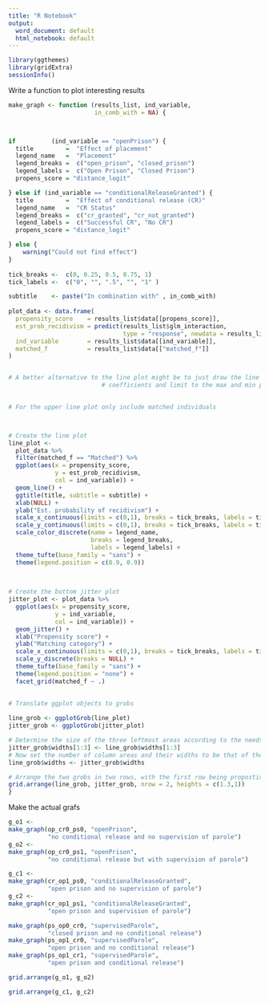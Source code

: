 ```yaml
---
title: "R Notebook"
output:
  word_document: default
  html_notebook: default
---
```



```r
library(ggthemes)
library(gridExtra)
sessionInfo()
```


Write a function to plot interesting results

```r
make_graph <- function (results_list, ind_variable, 
                        in_comb_with = NA) {



if          (ind_variable == "openPrison") {
  title         =  "Effect of placement"
  legend_name   =  "Placement"
  legend_breaks =  c("open_prison", "closed_prison")
  legend_labels =  c("Open Prison", "Closed Prison")
  propens_score = "distance_logit"

} else if (ind_variable == "conditionalReleaseGranted") {
  title         =  "Effect of conditional release (CR)"
  legend_name   =  "CR Status"
  legend_breaks =  c("cr_granted", "cr_not_granted")
  legend_labels =  c("Successful CR", "No CR")
  propens_score = "distance_logit"

} else {
    warning("Could not find effect")
}
  
tick_breaks <-  c(0, 0.25, 0.5, 0.75, 1)
tick_labels <-  c("0", "", ".5", "", "1" )   

subtitle    <- paste("In combination with" , in_comb_with)
                          
plot_data <- data.frame(
  propensity_score    = results_list$data[[propens_score]],
  est_prob_recidivism = predict(results_list$glm_interaction, 
                                type = "response", newdata = results_list$data),
  ind_variable        = results_list$data[[ind_variable]],
  matched_f           = results_list$data[["matched_f"]]
) 


# A better alternative to the line plot might be to just draw the line generated from regression
                          # coefficients and limit to the max and min propensities
                          

# For the upper line plot only include matched individuals 



# Create the line plot
line_plot <- 
  plot_data %>% 
  filter(matched_f == "Matched") %>% 
  ggplot(aes(x = propensity_score, 
             y = est_prob_recidivism, 
             col = ind_variable)) + 
  geom_line() +
  ggtitle(title, subtitle = subtitle) +
  xlab(NULL) + 
  ylab("Est. probability of recidivism") +
  scale_x_continuous(limits = c(0,1), breaks = tick_breaks, labels = tick_labels) +
  scale_y_continuous(limits = c(0,1), breaks = tick_breaks, labels = tick_labels) +
  scale_color_discrete(name = legend_name,
                       breaks = legend_breaks,
                       labels = legend_labels) +
  theme_tufte(base_family = "sans") +
  theme(legend.position = c(0.9, 0.9))
  
  

# Create the bottom jitter plot
jitter_plot <- plot_data %>% 
  ggplot(aes(x = propensity_score,
             y = ind_variable,
             col = ind_variable)) +
  geom_jitter() +
  xlab("Propensity score") +
  ylab("Matching category") +
  scale_x_continuous(limits = c(0,1), breaks = tick_breaks, labels = tick_labels) +
  scale_y_discrete(breaks = NULL) +
  theme_tufte(base_family = "sans") +
  theme(legend.position = "none") + 
  facet_grid(matched_f ~ .) 
  
  
# Translate ggplot objects to grobs         

line_grob <- ggplotGrob(line_plot)
jitter_grob <- ggplotGrob(jitter_plot)

# Determine the size of the three leftmost areas according to the needs of the line_plot
jitter_grob$widths[1:3] <- line_grob$widths[1:3]
# Now set the number of column areas and their widths to be that of the jitter grob
line_grob$widths <- jitter_grob$widths

# Arrange the two grobs in two rows, with the first row being propostionally bigger.
grid.arrange(line_grob, jitter_grob, nrow = 2, heights = c(1.3,1))
}

```

Make the actual grafs

```r

g_o1 <-
make_graph(op_cr0_ps0, "openPrison",
           "no conditional release and no supervision of parole")
g_o2 <- 
make_graph(op_cr0_ps1, "openPrison", 
           "no conditional release but with supervision of parole")

g_c1 <-
make_graph(cr_op1_ps0, "conditionalReleaseGranted",
           "open prison and no supervision of parole")
g_c2 <- 
make_graph(cr_op1_ps1, "conditionalReleaseGranted",
           "open prison and supervision of parole")

make_graph(ps_op0_cr0, "supervisedParole",
           "closed prison and no conditional release")
make_graph(ps_op1_cr0, "supervisedParole",
           "open prison and no conditional release")
make_graph(ps_op1_cr1, "supervisedParole",
           "open prison and conditional release")
```

```r
grid.arrange(g_o1, g_o2)
```
```r
grid.arrange(g_c1, g_c2)
```